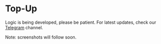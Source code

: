 # Top-Up

Logic is being developed, please be patient.
For latest updates, check our [Telegram](https://t.me/TeleCardPortal) channel.

Note: screenshots will follow soon. 